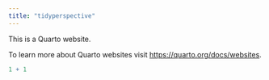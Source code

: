 ```yaml
---
title: "tidyperspective"
---
```


This is a Quarto website.

To learn more about Quarto websites visit <https://quarto.org/docs/websites>.

```r
1 + 1
```
